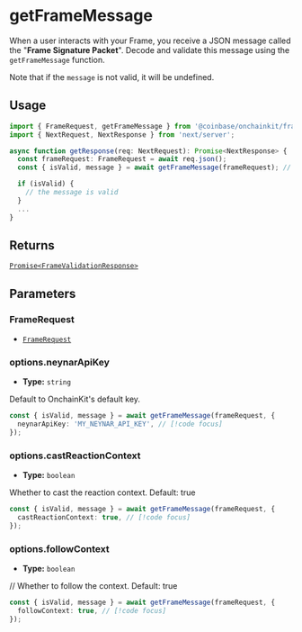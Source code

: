 # getFrameMessage

When a user interacts with your Frame, you receive a JSON message called
the "**Frame Signature Packet**". Decode and validate this message using the `getFrameMessage` function.

Note that if the `message` is not valid, it will be undefined.

## Usage

```ts
import { FrameRequest, getFrameMessage } from '@coinbase/onchainkit/frame'; // [!code focus]
import { NextRequest, NextResponse } from 'next/server';

async function getResponse(req: NextRequest): Promise<NextResponse> {
  const frameRequest: FrameRequest = await req.json();
  const { isValid, message } = await getFrameMessage(frameRequest); // [!code focus]

  if (isValid) {
    // the message is valid
  }
  ...
}
```

## Returns

[`Promise<FrameValidationResponse>`](/frame/types#framevalidationresponse)

## Parameters

### FrameRequest

- [`FrameRequest`](/frame/types#framerequest)

### options.neynarApiKey

- **Type:** `string`

Default to OnchainKit's default key.

```ts
const { isValid, message } = await getFrameMessage(frameRequest, {
  neynarApiKey: 'MY_NEYNAR_API_KEY', // [!code focus]
});
```

### options.castReactionContext

- **Type:** `boolean`

Whether to cast the reaction context. Default: true

```ts
const { isValid, message } = await getFrameMessage(frameRequest, {
  castReactionContext: true, // [!code focus]
});
```

### options.followContext

- **Type:** `boolean`

// Whether to follow the context. Default: true

```ts
const { isValid, message } = await getFrameMessage(frameRequest, {
  followContext: true, // [!code focus]
});
```
